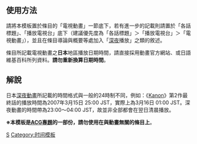 <includeonly><!-- 在這裡加入模板的保護標識 --></includeonly><noinclude>{{Documentation subpage}}</noinclude>
<!-- 請在這條線之下編輯模板的說明文件 -->

==使用方法==
請將本模板置於條目的「電視動畫」一節底下，若有進一步的記載則請置於「各話標題」、「播放電視台」底下（建議優先度為「各話標題」＞「播放電視台」＞「電視動畫」），並且在條目導論與概要等處加入「[[日本深夜動畫|深夜]]播放」之類的敘述。

條目所記載電視動畫之'''日本'''地區播放日期時間，請直接採用動畫官方網站、或日語維基百科所列資料。'''請勿重新換算日期時間'''。

==解說==
日本[[日本深夜動畫|深夜動畫]]所記載的時間格式與一般的24時制不同，例如：《[[Kanon]]》第2作最終話的播放時間為2007年3月15日 25:00 JST，實際上為3月16日 01:00 JST。深夜動畫的時間帶為23:00～04:00 JST，故並非全部都會在翌日清晨播放。

'''※本模板是[[WikiProject:ACG|ACG專題]]的一部份，請勿使用在與動畫無關的條目上'''。

<includeonly>
[[Category:頁面訊息模板|S]]
[[Category:时间模板]]
</includeonly>